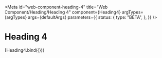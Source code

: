 <!-- @license CC0-1.0 -->


<Meta
  id="web-component-heading-4"
  title="Web Component/Heading/Heading 4"
  component={Heading4}
  argTypes={argTypes}
  args={defaultArgs}
  parameters={{
    status: {
      type: "BETA",
    },
  }}
/>

# Heading 4

<Canvas>
  <Story name="Default" args={exampleArgs}>
    {Heading4.bind({})}
  </Story>
</Canvas>

<ArgsTable story="Default" />
